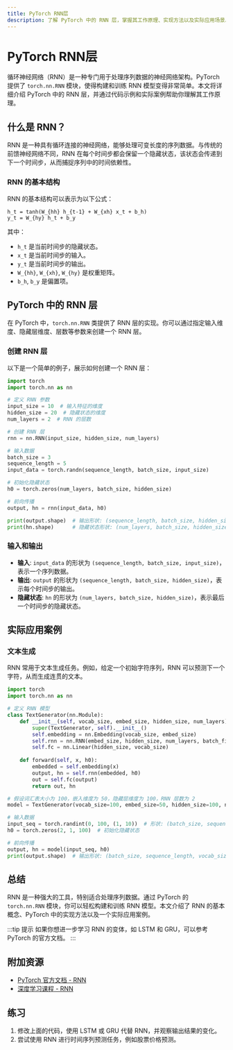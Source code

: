 ```yaml
---
title: PyTorch RNN层
description: 了解 PyTorch 中的 RNN 层，掌握其工作原理、实现方法以及实际应用场景。
---
```


# PyTorch RNN层

循环神经网络（RNN）是一种专门用于处理序列数据的神经网络架构。PyTorch 提供了 `torch.nn.RNN` 模块，使得构建和训练 RNN 模型变得非常简单。本文将详细介绍 PyTorch 中的 RNN 层，并通过代码示例和实际案例帮助你理解其工作原理。

## 什么是 RNN？

RNN 是一种具有循环连接的神经网络，能够处理可变长度的序列数据。与传统的前馈神经网络不同，RNN 在每个时间步都会保留一个隐藏状态，该状态会传递到下一个时间步，从而捕捉序列中的时间依赖性。

### RNN 的基本结构

RNN 的基本结构可以表示为以下公式：

```
h_t = tanh(W_{hh} h_{t-1} + W_{xh} x_t + b_h)
y_t = W_{hy} h_t + b_y
```

其中：
- `h_t` 是当前时间步的隐藏状态。
- `x_t` 是当前时间步的输入。
- `y_t` 是当前时间步的输出。
- `W_{hh}`, `W_{xh}`, `W_{hy}` 是权重矩阵。
- `b_h`, `b_y` 是偏置项。

## PyTorch 中的 RNN 层

在 PyTorch 中，`torch.nn.RNN` 类提供了 RNN 层的实现。你可以通过指定输入维度、隐藏层维度、层数等参数来创建一个 RNN 层。

### 创建 RNN 层

以下是一个简单的例子，展示如何创建一个 RNN 层：

```python
import torch
import torch.nn as nn

# 定义 RNN 参数
input_size = 10  # 输入特征的维度
hidden_size = 20  # 隐藏状态的维度
num_layers = 2  # RNN 的层数

# 创建 RNN 层
rnn = nn.RNN(input_size, hidden_size, num_layers)

# 输入数据
batch_size = 3
sequence_length = 5
input_data = torch.randn(sequence_length, batch_size, input_size)

# 初始化隐藏状态
h0 = torch.zeros(num_layers, batch_size, hidden_size)

# 前向传播
output, hn = rnn(input_data, h0)

print(output.shape)  # 输出形状: (sequence_length, batch_size, hidden_size)
print(hn.shape)      # 隐藏状态形状: (num_layers, batch_size, hidden_size)
```

### 输入和输出

- **输入**: `input_data` 的形状为 `(sequence_length, batch_size, input_size)`，表示一个序列数据。
- **输出**: `output` 的形状为 `(sequence_length, batch_size, hidden_size)`，表示每个时间步的输出。
- **隐藏状态**: `hn` 的形状为 `(num_layers, batch_size, hidden_size)`，表示最后一个时间步的隐藏状态。

## 实际应用案例

### 文本生成

RNN 常用于文本生成任务。例如，给定一个初始字符序列，RNN 可以预测下一个字符，从而生成连贯的文本。

```python
import torch
import torch.nn as nn

# 定义 RNN 模型
class TextGenerator(nn.Module):
    def __init__(self, vocab_size, embed_size, hidden_size, num_layers):
        super(TextGenerator, self).__init__()
        self.embedding = nn.Embedding(vocab_size, embed_size)
        self.rnn = nn.RNN(embed_size, hidden_size, num_layers, batch_first=True)
        self.fc = nn.Linear(hidden_size, vocab_size)
    
    def forward(self, x, h0):
        embedded = self.embedding(x)
        output, hn = self.rnn(embedded, h0)
        out = self.fc(output)
        return out, hn

# 假设词汇表大小为 100，嵌入维度为 50，隐藏层维度为 100，RNN 层数为 2
model = TextGenerator(vocab_size=100, embed_size=50, hidden_size=100, num_layers=2)

# 输入数据
input_seq = torch.randint(0, 100, (1, 10))  # 形状: (batch_size, sequence_length)
h0 = torch.zeros(2, 1, 100)  # 初始化隐藏状态

# 前向传播
output, hn = model(input_seq, h0)
print(output.shape)  # 输出形状: (batch_size, sequence_length, vocab_size)
```

## 总结

RNN 是一种强大的工具，特别适合处理序列数据。通过 PyTorch 的 `torch.nn.RNN` 模块，你可以轻松构建和训练 RNN 模型。本文介绍了 RNN 的基本概念、PyTorch 中的实现方法以及一个实际应用案例。

:::tip 提示
如果你想进一步学习 RNN 的变体，如 LSTM 和 GRU，可以参考 PyTorch 的官方文档。
:::

## 附加资源

- [PyTorch 官方文档 - RNN](https://pytorch.org/docs/stable/generated/torch.nn.RNN.html)
- [深度学习课程 - RNN](https://www.deeplearning.ai/courses/)

## 练习

1. 修改上面的代码，使用 LSTM 或 GRU 代替 RNN，并观察输出结果的变化。
2. 尝试使用 RNN 进行时间序列预测任务，例如股票价格预测。